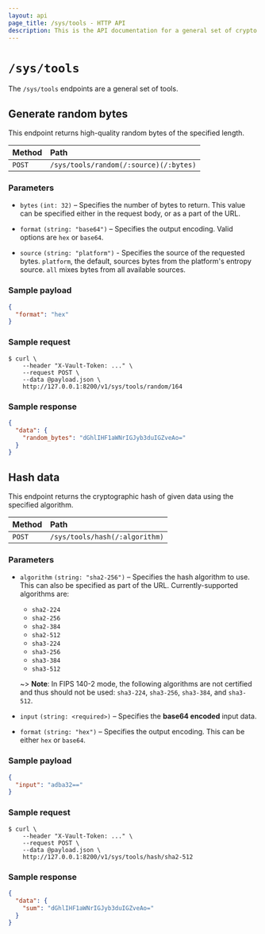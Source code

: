 ```yaml
---
layout: api
page_title: /sys/tools - HTTP API
description: This is the API documentation for a general set of crypto  tools.
---
```


# `/sys/tools`

The `/sys/tools` endpoints are a general set of tools.

## Generate random bytes

This endpoint returns high-quality random bytes of the specified length.

| Method | Path                                   |
| :----- | :------------------------------------- |
| `POST` | `/sys/tools/random(/:source)(/:bytes)` |

### Parameters

- `bytes` `(int: 32)` – Specifies the number of bytes to return. This value can
  be specified either in the request body, or as a part of the URL.

- `format` `(string: "base64")` – Specifies the output encoding. Valid options
  are `hex` or `base64`.

- `source` `(string: "platform")` - Specifies the source of the requested bytes.
  `platform`, the default, sources bytes from the platform's entropy source.
  `all` mixes bytes from all available sources.

### Sample payload

```json
{
  "format": "hex"
}
```

### Sample request

```shell-session
$ curl \
    --header "X-Vault-Token: ..." \
    --request POST \
    --data @payload.json \
    http://127.0.0.1:8200/v1/sys/tools/random/164
```

### Sample response

```json
{
  "data": {
    "random_bytes": "dGhlIHF1aWNrIGJyb3duIGZveAo="
  }
}
```

## Hash data


This endpoint returns the cryptographic hash of given data using the specified
algorithm.

| Method | Path                           |
| :----- | :----------------------------- |
| `POST` | `/sys/tools/hash(/:algorithm)` |

### Parameters

- `algorithm` `(string: "sha2-256")` – Specifies the hash algorithm to use. This
  can also be specified as part of the URL. Currently-supported algorithms are:

  - `sha2-224`
  - `sha2-256`
  - `sha2-384`
  - `sha2-512`
  - `sha3-224`
  - `sha3-256`
  - `sha3-384`
  - `sha3-512`

  ~> **Note**: In FIPS 140-2 mode, the following algorithms are not certified
     and thus should not be used: `sha3-224`, `sha3-256`, `sha3-384`, and
     `sha3-512`.

- `input` `(string: <required>)` – Specifies the **base64 encoded** input data.

- `format` `(string: "hex")` – Specifies the output encoding. This can be either
  `hex` or `base64`.

### Sample payload

```json
{
  "input": "adba32=="
}
```

### Sample request

```shell-session
$ curl \
    --header "X-Vault-Token: ..." \
    --request POST \
    --data @payload.json \
    http://127.0.0.1:8200/v1/sys/tools/hash/sha2-512
```

### Sample response

```json
{
  "data": {
    "sum": "dGhlIHF1aWNrIGJyb3duIGZveAo="
  }
}
```
